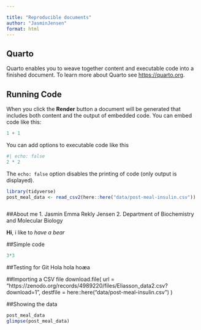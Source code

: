 ```yaml
---

title: "Reproducible documents"
author: "JasminJensen"
format: html
---
```



## Quarto

Quarto enables you to weave together content and executable code into a finished document. To learn more about Quarto see <https://quarto.org>.

## Running Code

When you click the **Render** button a document will be generated that includes both content and the output of embedded code. You can embed code like this:

```r
1 + 1
```

You can add options to executable code like this 

```r
#| echo: false
2 * 2
```

The `echo: false` option disables the printing of code (only output is displayed).



```r

library(tidyverse)
post_meal_data <- read_csv2(here::here("data/post-meal-insulin.csv"))
```
```
```

##About me 
1. Jasmin Emma Rekly Jensen 
2. Department of Biochemistry and Molecular Biology 

**Hi**, i like to *have a bear* 

##Simple code 
```r
3*3
```

##Testing for Git 
Hola hola hoæa 

##Importing a CSV file 
download.file(
  url = "https://zenodo.org/records/4989220/files/Eliasson_data2.csv?download=1",
  destfile = here::here("data/post-meal-insulin.csv")
)

##Showing the data
```r
post_meal_data
glimpse(post_meal_data)
```

